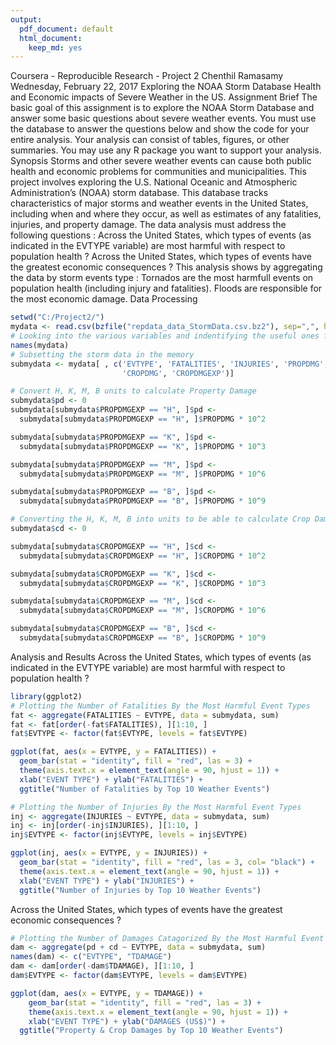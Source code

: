 ```yaml
---
output:
  pdf_document: default
  html_document:
    keep_md: yes
---
```

Coursera - Reproducible Research - Project 2
Chenthil Ramasamy
Wednesday, February 22, 2017
Exploring the NOAA Storm Database
Health and Economic impacts of Severe Weather in the US.
Assignment Brief
The basic goal of this assignment is to explore the NOAA Storm Database and answer some basic questions about severe weather events. You must use the database to answer the questions below and show the code for your entire analysis. Your analysis can consist of tables, figures, or other summaries. You may use any R package you want to support your analysis.
Synopsis
Storms and other severe weather events can cause both public health and economic problems for communities and municipalities.
This project involves exploring the U.S. National Oceanic and Atmospheric Administration's (NOAA) storm database. This database tracks characteristics of major storms and weather events in the United States, including when and where they occur, as well as estimates of any fatalities, injuries, and property damage.
The data analysis must address the following questions :
Across the United States, which types of events (as indicated in the EVTYPE variable) are most harmful with respect to population health ?
Across the United States, which types of events have the greatest economic consequences ?
This analysis shows by aggregating the data by storm events type :
Tornados are the most harmfull events on population health (including injury and fatalities).
Floods are responsible for the most economic damage.
Data Processing
```r
setwd("C:/Project2/")
mydata <- read.csv(bzfile("repdata_data_StormData.csv.bz2"), sep=",", header = TRUE)
# Looking into the various variables and indentifying the useful ones for this project
names(mydata)
# Subsetting the storm data in the memory
submydata <- mydata[ , c('EVTYPE', 'FATALITIES', 'INJURIES', 'PROPDMG', 'PROPDMGEXP', 
                         'CROPDMG', 'CROPDMGEXP')]

# Convert H, K, M, B units to calculate Property Damage 
submydata$pd <- 0
submydata[submydata$PROPDMGEXP == "H", ]$pd <- 
  submydata[submydata$PROPDMGEXP == "H", ]$PROPDMG * 10^2

submydata[submydata$PROPDMGEXP == "K", ]$pd <- 
  submydata[submydata$PROPDMGEXP == "K", ]$PROPDMG * 10^3

submydata[submydata$PROPDMGEXP == "M", ]$pd <- 
  submydata[submydata$PROPDMGEXP == "M", ]$PROPDMG * 10^6

submydata[submydata$PROPDMGEXP == "B", ]$pd <- 
  submydata[submydata$PROPDMGEXP == "B", ]$PROPDMG * 10^9

# Converting the H, K, M, B into units to be able to calculate Crop Damage
submydata$cd <- 0

submydata[submydata$CROPDMGEXP == "H", ]$cd <- 
  submydata[submydata$CROPDMGEXP == "H", ]$CROPDMG * 10^2

submydata[submydata$CROPDMGEXP == "K", ]$cd <- 
  submydata[submydata$CROPDMGEXP == "K", ]$CROPDMG * 10^3

submydata[submydata$CROPDMGEXP == "M", ]$cd <- 
  submydata[submydata$CROPDMGEXP == "M", ]$CROPDMG * 10^6

submydata[submydata$CROPDMGEXP == "B", ]$cd <- 
  submydata[submydata$CROPDMGEXP == "B", ]$CROPDMG * 10^9
```

Analysis and Results
Across the United States, which types of events (as indicated in the EVTYPE variable) are most harmful with respect to population health ?
```r
library(ggplot2)
# Plotting the Number of Fatalities By the Most Harmful Event Types
fat <- aggregate(FATALITIES ~ EVTYPE, data = submydata, sum)
fat <- fat[order(-fat$FATALITIES), ][1:10, ]
fat$EVTYPE <- factor(fat$EVTYPE, levels = fat$EVTYPE)

ggplot(fat, aes(x = EVTYPE, y = FATALITIES)) + 
  geom_bar(stat = "identity", fill = "red", las = 3) +
  theme(axis.text.x = element_text(angle = 90, hjust = 1)) +
  xlab("EVENT TYPE") + ylab("FATALITIES") +
  ggtitle("Number of Fatalities by Top 10 Weather Events")
```
```r
# Plotting the Number of Injuries By the Most Harmful Event Types
inj <- aggregate(INJURIES ~ EVTYPE, data = submydata, sum)
inj <- inj[order(-inj$INJURIES), ][1:10, ]
inj$EVTYPE <- factor(inj$EVTYPE, levels = inj$EVTYPE)

ggplot(inj, aes(x = EVTYPE, y = INJURIES)) + 
  geom_bar(stat = "identity", fill = "red", las = 3, col= "black") + 
  theme(axis.text.x = element_text(angle = 90, hjust = 1)) + 
  xlab("EVENT TYPE") + ylab("INJURIES") + 
  ggtitle("Number of Injuries by Top 10 Weather Events")
```

Across the United States, which types of events have the greatest economic consequences ?
```r
# Plotting the Number of Damages Catagorized By the Most Harmful Event Types
dam <- aggregate(pd + cd ~ EVTYPE, data = submydata, sum)
names(dam) <- c("EVTYPE", "TDAMAGE")
dam <- dam[order(-dam$TDAMAGE), ][1:10, ]
dam$EVTYPE <- factor(dam$EVTYPE, levels = dam$EVTYPE)

ggplot(dam, aes(x = EVTYPE, y = TDAMAGE)) + 
    geom_bar(stat = "identity", fill = "red", las = 3) + 
    theme(axis.text.x = element_text(angle = 90, hjust = 1)) + 
    xlab("EVENT TYPE") + ylab("DAMAGES (US$)") +
  ggtitle("Property & Crop Damages by Top 10 Weather Events")
```

